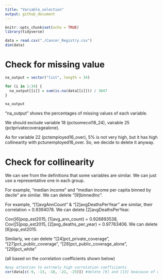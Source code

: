 ```yaml
---
title: "Variable_selection"
output: github_document
---
```


```r
knitr::opts_chunk$set(echo = TRUE)
library(tidyverse)
```

```r
data = read.csv("./Cancer_Registry.csv")
dim(data)
```

# Check for missing value

```r
na_output = vector("list", length = 34)

for (i in 1:34) {
  na_output[[i]] = sum(is.na(data[[i]])) / 3047
}

na_output
```

"na_output" shows the percentages of missing values of each variable.

We should exclude variable 18 (pctsomecol18_24), vairable 25 (pctprivatecoveragealone).

As for variable 22 (pctemployed16_over), 5% is not very high, but it has high collinearity with pctunemployed16_over. So, we decide to delete it anyway.


# Check for collinearity

We can see from the definitions that some variables are similar. We can just use a representative one in each group.

For example, "median income" and "median income per capita binned by decile" are similar. We can delete "[9]binnedInc".

For example, "[1]avgAnnCount" & "[2]avgDeathsPerYear" are similar, their correlation  = 0.9394078. We can delete [2]avgDeathsPerYear.

Cov([6]pop_est2015, [1]avg_ann_count) =  0.926893538, Cov([5]pop_est2015, [2]avg_deaths_per_year) = 0.97763406. We can delete [6]pop_est2015.

Similarly, we can delete "[24]pct_private_coverage", "[27]pct_public_coverage", "[28]pct_public_coverage_alone", "[29]pct_white" 

(all based on the correlation coefficients shown below)

```r
#pay attention to extrmely high correlation coefficients
cor(data[c(-9, -13, -18, -22, -25)]) #delete [9] and [13] beacause of wrong type.
```


